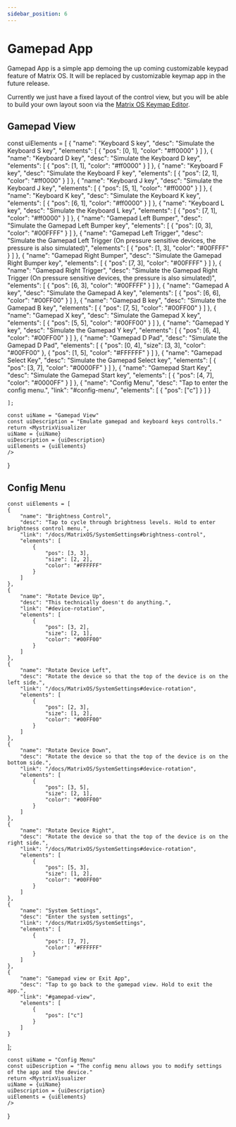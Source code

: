 ```yaml
---
sidebar_position: 6
---
```



# Gamepad App

Gamepad App is a simple app demoing the up coming customizable keypad feature of Matrix OS. It will be replaced by customizable keymap app in the future release.

Currently we just have a fixed layout of the control view, but you will be able to build your own layout soon via the [Matrix OS Keymap Editor](https://edit.203.io).

## Gamepad View


   const uiElements = [
         {
            "name": "Keyboard S key",
            "desc": "Simulate the Keyboard S key",
            "elements": [
                {
                    "pos": [0, 1],
                    "color": "#ff0000"
                }
            ]
        },
        {
            "name": "Keyboard D key",
            "desc": "Simulate the Keyboard D key",
            "elements": [
                {
                    "pos": [1, 1],
                    "color": "#ff0000"
                }
            ]
        },
        {
            "name": "Keyboard F key",
            "desc": "Simulate the Keyboard F key",
            "elements": [
                {
                    "pos": [2, 1],
                    "color": "#ff0000"
                }
            ]
        },
        {
            "name": "Keyboard J key",
            "desc": "Simulate the Keyboard J key",
            "elements": [
                {
                    "pos": [5, 1],
                    "color": "#ff0000"
                }
            ]
        },
        {
            "name": "Keyboard K key",
            "desc": "Simulate the Keyboard K key",
            "elements": [
                {
                    "pos": [6, 1],
                    "color": "#ff0000"
                }
            ]
        },
        {
            "name": "Keyboard L key",
            "desc": "Simulate the Keyboard L key",
            "elements": [
                {
                    "pos": [7, 1],
                    "color": "#ff0000"
                }
            ]
        },
        {
            "name": "Gamepad Left Bumper",
            "desc": "Simulate the Gamepad Left Bumper key",
            "elements": [
                {
                    "pos": [0, 3],
                    "color": "#00FFFF"
                }
            ]
        },
        {
            "name": "Gamepad Left Trigger",
            "desc": "Simulate the Gamepad Left Trigger (On pressure sensitive devices, the pressure is also simulated)",
            "elements": [
                {
                    "pos": [1, 3],
                    "color": "#00FFFF"
                }
            ]
        },
        {
            "name": "Gamepad Right Bumper",
            "desc": "Simulate the Gamepad Right Bumper key",
            "elements": [
                {
                    "pos": [7, 3],
                    "color": "#00FFFF"
                }
            ]
        },
        {
            "name": "Gamepad Right Trigger",
            "desc": "Simulate the Gamepad Right Trigger (On pressure sensitive devices, the pressure is also simulated)",
            "elements": [
                {
                    "pos": [6, 3],
                    "color": "#00FFFF"
                }
            ]
        },
        {
            "name": "Gamepad A key",
            "desc": "Simulate the Gamepad A key",
            "elements": [
                {
                    "pos": [6, 6],
                    "color": "#00FF00"
                }
            ]
        },
        {
            "name": "Gamepad B key",
            "desc": "Simulate the Gamepad B key",
            "elements": [
                {
                    "pos": [7, 5],
                    "color": "#00FF00"
                }
            ]
        },
        {
            "name": "Gamepad X key",
            "desc": "Simulate the Gamepad X key",
            "elements": [
                {
                    "pos": [5, 5],
                    "color": "#00FF00"
                }
            ]
        },
        {
            "name": "Gamepad Y key",
            "desc": "Simulate the Gamepad Y key",
            "elements": [
                {
                    "pos": [6, 4],
                    "color": "#00FF00"
                }
            ]
        },
        {
            "name": "Gamepad D Pad",
            "desc": "Simulate the Gamepad D Pad",
            "elements": [
                {
                    "pos": [0, 4],
                    "size": [3, 3],
                    "color": "#00FF00"
                },
                {
                    "pos": [1, 5],
                    "color": "#FFFFFF"
                }
            ]
        },
                {
            "name": "Gamepad Select Key",
            "desc": "Simulate the Gamepad Select key",
            "elements": [
                {
                    "pos": [3, 7],
                    "color": "#0000FF"
                }
            ]
        },
        {
            "name": "Gamepad Start Key",
            "desc": "Simulate the Gamepad Start key",
            "elements": [
                {
                    "pos": [4, 7],
                    "color": "#0000FF"
                }
            ]
        },
        {
        "name": "Config Menu",
        "desc": "Tap to enter the config menu.",
        "link": "#config-menu",
        "elements": [
            {
                "pos": ["c"]
            }
        ]
    }
        
    ];

    const uiName = "Gamepad View"
    const uiDescription = "Emulate gamepad and keyboard keys controlls."
    return <MystrixVisualizer 
    uiName = {uiName}
    uiDescription = {uiDescription}
    uiElements = {uiElements}
    />
}

<GamepadView/>

## Config Menu


    const uiElements = [
    {
        "name": "Brightness Control",
        "desc": "Tap to cycle through brightness levels. Hold to enter brightness control menu.",
        "link": "/docs/MatrixOS/SystemSettings#brightness-control",
        "elements": [
            {
                "pos": [3, 3],
                "size": [2, 2],
                "color": "#FFFFFF"
            }
        ]
    },
    {
        "name": "Rotate Device Up",
        "desc": "This technically doesn't do anything.",
        "link": "#device-rotation",
        "elements": [
            {
                "pos": [3, 2],
                "size": [2, 1],
                "color": "#00FF00"
            }
        ]
    },
    {
        "name": "Rotate Device Left",
        "desc": "Rotate the device so that the top of the device is on the left side.",
        "link": "/docs/MatrixOS/SystemSettings#device-rotation",
        "elements": [
            {
                "pos": [2, 3],
                "size": [1, 2],
                "color": "#00FF00"
            }
        ]
    },
    {
        "name": "Rotate Device Down",
        "desc": "Rotate the device so that the top of the device is on the bottom side.",
        "link": "/docs/MatrixOS/SystemSettings#device-rotation",
        "elements": [
            {
                "pos": [3, 5],
                "size": [2, 1],
                "color": "#00FF00"
            }
        ]
    },
    {
        "name": "Rotate Device Right",
        "desc": "Rotate the device so that the top of the device is on the right side.",
        "link": "/docs/MatrixOS/SystemSettings#device-rotation",
        "elements": [
            {
                "pos": [5, 3],
                "size": [1, 2],
                "color": "#00FF00"
            }
        ]
    },
    {
        "name": "System Settings",
        "desc": "Enter the system settings",
        "link": "/docs/MatrixOS/SystemSettings",
        "elements": [
            {
                "pos": [7, 7],
                "color": "#FFFFFF"
            }
        ]
    },
    {
        "name": "Gamepad view or Exit App",
        "desc": "Tap to go back to the gamepad view. Hold to exit the app.",
        "link": "#gamepad-view",
        "elements": [
            {
                "pos": ["c"]
            }
        ]
    }
];


    const uiName = "Config Menu"
    const uiDescription = "The config menu allows you to modify settings of the app and the device."
    return <MystrixVisualizer 
    uiName = {uiName}
    uiDescription = {uiDescription}
    uiElements = {uiElements}
    />
}

<ConfigMenu/>